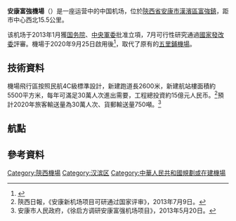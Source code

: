 {{Infobox airport
| name          = 安康富強机场
| image         = 
| type          = 民用
| operator      = 
| city-served   = [[陝西|陝西]][[安康|安康]]
| opened        = 2020年9月25日
| elevation-m   = 
| distance_to_city = 15.5公里
| IATA          = AKA
| ICAO          = ZLAK
| coordinates   = {{coord|32|45|24|N|108|52|28|E|display=inline,title}}
| pushpin_map   = China Shaanxi#China
| pushpin_label = AKA
| metric-elev   = y
| metric-rwy    = y
| r1-number     = 
| r1-length-f   = 
| r1-length-m   = 2600
| r1-surface    = 
}}
'''安康富強機場'''（{{airport codes|AKA|ZLAK}}）是一座运营中的中国机场，位於[[陝西省|陝西省]][[安康市|安康市]][[漢濱區|漢濱區]][[富強鎮_(安康)|富強鎮]]，距市中心西北15.5公里。

该机场于2013年1月獲[[中华人民共和国国务院|国务院]]、[[中央軍委|中央軍委]]批准立項，7月可行性研究通過[[國家發改委|國家發改委]]評審。機場于2020年9月25日啟用後<ref>{{cite news |author=党田野 |title=陕西安康富强机场正式通航 |url=http://www.chinanews.com/sh/2020/09-25/9300057.shtml |publisher=中国新闻网 |date=2020-09-25}}</ref>，取代了原有的[[安康五里鋪機場|五里鋪機場]]。

==技術資料==
機場飛行區按照民航4C級標準設計，新建跑道長2600米，新建航站樓面積約5500平方米，每年可滿足30萬人次進出需要，工程總投資約15億元人民币。<ref>陝西日報，《安康新机场项目可研通过国家评审》，2013年7月9日。</ref>預計2020年旅客輸送量為30萬人次、貨郵輸送量750噸。<ref>安康市人民政府，《徐启方调研安康富强机场项目》，2013年5月20日。</ref>

==航點==
{{Airport-dest-list
| {{Flagicon|PRC}} [[中国东方航空|中国东方航空]] |[[北京大兴国际机场|北京/大兴]]、[[上海浦东国际机场|上海/浦东]]、[[杭州萧山国际机场|杭州]]
| {{Flagicon|PRC}} [[中国南方航空|中国南方航空]] |[[广州白云国际机场|广州]]、[[深圳宝安国际机场|深圳]]
| {{Flagicon|PRC}} [[长龙航空|长龙航空]] |[[杭州萧山国际机场|杭州]]
| {{Flagicon|PRC}} [[春秋航空|春秋航空]] |[[兰州中川国际机场|兰州]]、[[常州奔牛国际机场|常州]]
| {{Flagicon|PRC}} [[华夏航空|华夏航空]] |[[杭州萧山国际机场|杭州]]
| {{Flagicon|PRC}} [[四川航空|四川航空]] |[[杭州萧山国际机场|杭州]]
| {{Flagicon|PRC}} [[天津航空|天津航空]] |[[天津滨海国际机场|天津]]、[[重庆江北国际机场|重庆/江北]]
| {{Flagicon|PRC}} [[西藏航空|西藏航空]] |[[杭州萧山国际机场|杭州]]
| {{Flagicon|PRC}} [[厦门航空|厦门航空]] |[[杭州萧山国际机场|杭州]]
}}

==參考資料==
{{reflist}}

{{陕西机场}}
{{中华人民共和国机场}}

[[Category:陝西機場|Category:陝西機場]]
[[Category:汉滨区|Category:汉滨区]]
[[Category:中華人民共和國規劃或在建機場|Category:中華人民共和國規劃或在建機場]]